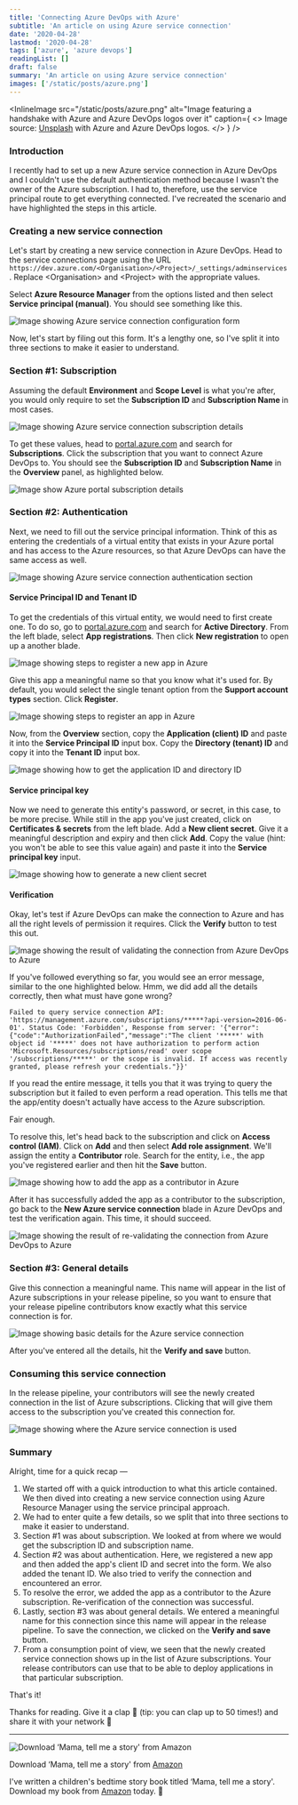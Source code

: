 ```yaml
---
title: 'Connecting Azure DevOps with Azure'
subtitle: 'An article on using Azure service connection'
date: '2020-04-28'
lastmod: '2020-04-28'
tags: ['azure', 'azure devops']
readingList: []
draft: false
summary: 'An article on using Azure service connection'
images: ['/static/posts/azure.png']
---
```


<InlineImage
  src="/static/posts/azure.png"
  alt="Image featuring a handshake with Azure and Azure DevOps logos over it"
  caption={
    <>
      Image source: <a href="https://unsplash.com/photos/_UIVmIBB3JU">Unsplash</a> with Azure and
      Azure DevOps logos.
    </>
  }
/>

### Introduction

I recently had to set up a new Azure service connection in Azure DevOps and I couldn't use the default authentication method because I wasn't the owner of the Azure subscription. I had to, therefore, use the service principal route to get everything connected. I've recreated the scenario and have highlighted the steps in this article.

### Creating a new service connection

Let's start by creating a new service connection in Azure DevOps. Head to the service connections page using the URL `https://dev.azure.com/<Organisation>/<Project>/_settings/adminservices`. Replace \<Organisation> and \<Project> with the appropriate values.

Select **Azure Resource Manager** from the options listed and then select **Service principal (manual)**. You should see something like this.

![Image showing Azure service connection configuration form](/static/posts/1_Q5QSSjTjcwPOdkaY2izAEg.gif)

Now, let's start by filing out this form. It's a lengthy one, so I've split it into three sections to make it easier to understand.

### Section #1: Subscription

Assuming the default **Environment** and **Scope Level** is what you're after, you would only require to set the **Subscription ID** and **Subscription Name&#x20;**&#x69;n most cases.

![Image showing Azure service connection subscription details](/static/posts/1_yiprYt6GRRnqvzcwTCDcDw.png)

To get these values, head to [portal.azure.com](https://portal.azure.com/) and search for **Subscriptions**. Click the subscription that you want to connect Azure DevOps to. You should see the **Subscription ID** and **Subscription Name** in the **Overview** panel, as highlighted below.

![Image show Azure portal subscription details](/static/posts/1_N4sezJdxwQLVPEeIk5_wqA.png)

### Section #2: Authentication

Next, we need to fill out the service principal information. Think of this as entering the credentials of a virtual entity that exists in your Azure portal and has access to the Azure resources, so that Azure DevOps can have the same access as well.

![Image showing Azure service connection authentication section](/static/posts/1_zH4RnUk_XB7bFm5BIdHrWg.png)

#### Service Principal ID and Tenant ID

To get the credentials of this virtual entity, we would need to first create one. To do so, go to [portal.azure.com](https://portal.azure.com/) and search for **Active Directory**. From the left blade, select **App registrations**. Then click **New registration** to open up a another blade.

![Image showing steps to register a new app in Azure](/static/posts/1_NybGUnjbF246E8BptgcNvg.png)

Give this app a meaningful name so that you know what it's used for. By default, you would select the single tenant option from the **Support account types** section. Click **Register**.

![Image showing steps to register an app in Azure](/static/posts/1_YN7hMZl9hQb9ixXac5UgKg.png)

Now, from the **Overview** section, copy the **Application (client) ID** and paste it into the **Service Principal ID** input box. Copy the **Directory (tenant) ID** and copy it into the **Tenant ID** input box.

![Image showing how to get the application ID and directory ID](/static/posts/1_1wCEvKUOkcdKqyURw9wcwQ.png)

#### Service principal key

Now we need to generate this entity's password, or secret, in this case, to be more precise. While still in the app you've just created, click on **Certificates & secrets** from the left blade. Add a **New client secret**. Give it a meaningful description and expiry and then click **Add**. Copy the value (hint: you won't be able to see this value again) and paste it into the **Service principal key** input.

![Image showing how to generate a new client secret](/static/posts/1_37uh2FFdsasyQKMwkdtd5Q.gif)

#### Verification

Okay, let's test if Azure DevOps can make the connection to Azure and has all the right levels of permission it requires. Click the **Verify** button to test this out.

![Image showing the result of validating the connection from Azure DevOps to Azure](/static/posts/1_hcJE2Fx0JDrwGGSiCY5eaA.png)

If you've followed everything so far, you would see an error message, similar to the one highlighted below. Hmm, we did add all the details correctly, then what must have gone wrong?

```
Failed to query service connection API: 'https://management.azure.com/subscriptions/*****?api-version=2016-06-01'. Status Code: 'Forbidden', Response from server: '{"error":{"code":"AuthorizationFailed","message":"The client '*****' with object id '*****' does not have authorization to perform action 'Microsoft.Resources/subscriptions/read' over scope '/subscriptions/*****' or the scope is invalid. If access was recently granted, please refresh your credentials."}}'
```

If you read the entire message, it tells you that it was trying to query the subscription but it failed to even perform a read operation. This tells me that the app/entity doesn't actually have access to the Azure subscription.

Fair enough.

To resolve this, let's head back to the subscription and click on **Access control (IAM)**. Click on **Add** and then select **Add role assignment**. We'll assign the entity a **Contributor** role. Search for the entity, i.e., the app you've registered earlier and then hit the **Save** button.

![Image showing how to add the app as a contributor in Azure](/static/posts/1_NJdeBroHhMI8oPFRUsFxfg.png)

After it has successfully added the app as a contributor to the subscription, go back to the **New Azure service connection** blade in Azure DevOps and test the verification again. This time, it should succeed.

![Image showing the result of re-validating the connection from Azure DevOps to Azure](/static/posts/1_cTyUywjY_kUgmS5sRA9GxA.png)

### Section #3: General details

Give this connection a meaningful name. This name will appear in the list of Azure subscriptions in your release pipeline, so you want to ensure that your release pipeline contributors know exactly what this service connection is for.

![Image showing basic details for the Azure service connection](/static/posts/1_C_thap0WL25iSTSXg5_Lsw.png)

After you've entered all the details, hit the **Verify and save** button.

### Consuming this service connection

In the release pipeline, your contributors will see the newly created connection in the list of Azure subscriptions. Clicking that will give them access to the subscription you've created this connection for.

![Image showing where the Azure service connection is used](/static/posts/1_9RCdygdIVaRSmmWVvilRMg.png)

### Summary

Alright, time for a quick recap —

1. We started off with a quick introduction to what this article contained. We then dived into creating a new service connection using Azure Resource Manager using the service principal approach.
2. We had to enter quite a few details, so we split that into three sections to make it easier to understand.
3. Section #1 was about subscription. We looked at from where we would get the subscription ID and subscription name.
4. Section #2 was about authentication. Here, we registered a new app and then added the app's client ID and secret into the form. We also added the tenant ID. We also tried to verify the connection and encountered an error.
5. To resolve the error, we added the app as a contributor to the Azure subscription. Re-verification of the connection was successful.
6. Lastly, section #3 was about general details. We entered a meaningful name for this connection since this name will appear in the release pipeline. To save the connection, we clicked on the **Verify and save** button.
7. From a consumption point of view, we seen that the newly created service connection shows up in the list of Azure subscriptions. Your release contributors can use that to be able to deploy applications in that particular subscription.

That's it!

Thanks for reading. Give it a clap 👏 (tip: you can clap up to 50 times!) and share it with your network 🙏

---

![Download ‘Mama, tell me a story' from Amazon](/static/posts/0_Ouw0aqoWyKMvlcdx.png)

Download ‘Mama, tell me a story' from [Amazon](http://bit.ly/MamaTellMeAStory)

I've written a children's bedtime story book titled ‘Mama, tell me a story'. Download my book from [Amazon](http://bit.ly/MamaTellMeAStory) today. 🙂
